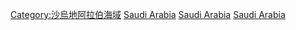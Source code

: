 [[Category:沙烏地阿拉伯海域|Category:沙烏地阿拉伯海域]]
[[Category:亞洲海灣|Saudi Arabia]]
[[Category:各國海灣|Saudi Arabia]]
[[Category:印度洋海灣|Saudi Arabia]]